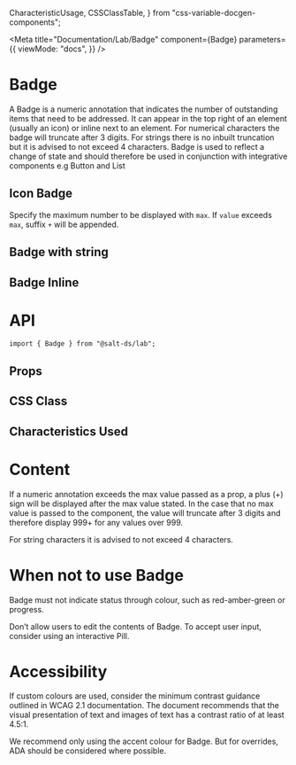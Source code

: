   CharacteristicUsage,
  CSSClassTable,
} from "css-variable-docgen-components";

<Meta
  title="Documentation/Lab/Badge"
  component={Badge}
  parameters={{
    viewMode: "docs",
  }}
/>

# Badge

A Badge is a numeric annotation that indicates the number of outstanding items that need to be addressed. It can appear in the top right of an element (usually an icon) or inline next to an element.
For numerical characters the badge will truncate after 3 digits. For strings there is no inbuilt truncation but it is advised to not exceed 4 characters.
Badge is used to reflect a change of state and should therefore be used in conjunction with integrative components e.g Button and List

## Icon Badge

<Canvas>
  <Story id="lab-badge--icon" />
</Canvas>

Specify the maximum number to be displayed with `max`. If `value` exceeds `max`, suffix `+` will be appended.

<Canvas>
  <Story id="lab-badge--max-number" />
</Canvas>

## Badge with string

<Canvas>
  <Story id="lab-badge--string" />
</Canvas>

## Badge Inline

<Canvas>
  <Story id="lab-badge--list-story" />
</Canvas>

# API

```
import { Badge } from "@salt-ds/lab";
```

## Props

<ArgsTable of={Badge} />

## CSS Class

<CSSClassTable of={Badge} />

## Characteristics Used

<CharacteristicUsage of={Badge} />

# Content

If a numeric annotation exceeds the max value passed as a prop, a plus (+) sign will be displayed after the max value stated. In the case that no max value is passed to the component, the value will truncate after 3 digits and therefore display 999+ for any values over 999.

For string characters it is advised to not exceed 4 characters.

# When not to use Badge

Badge must not indicate status through colour, such as red-amber-green or progress.

Don’t allow users to edit the contents of Badge. To accept user input, consider using an interactive Pill.

# Accessibility

If custom colours are used, consider the minimum contrast guidance outlined in WCAG 2.1 documentation. The document recommends that the visual presentation of text and images of text has a contrast ratio of at least 4.5:1.

We recommend only using the accent colour for Badge. But for overrides, ADA should be considered where possible.
